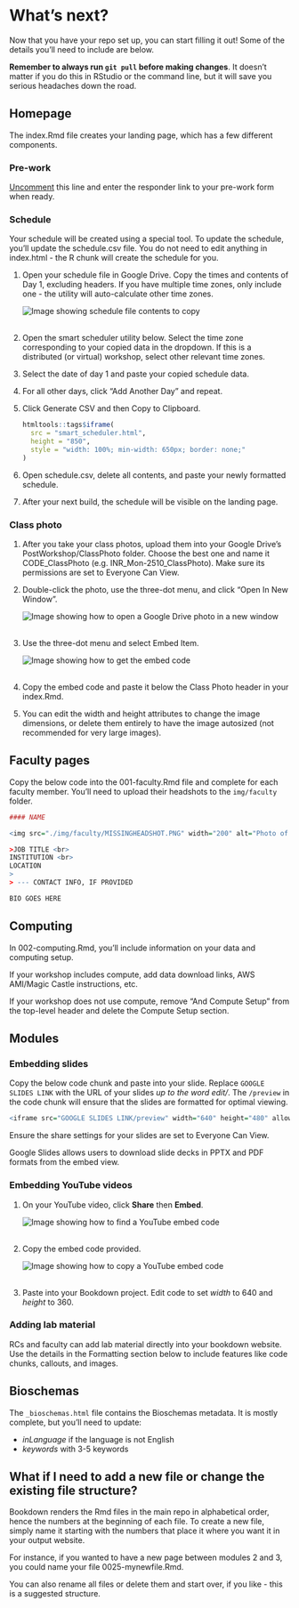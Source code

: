 # What's next? {#whats-next}

Now that you have your repo set up, you can start filling it out! Some of the details you'll need to include are below.

:::: {.callout type="red" title="Remember to pull first!" style="subtle" icon="fas fa-circle-info"}

**Remember to always run `git pull` before making changes**. It doesn't matter if you do this in RStudio or the command line, but it will save you serious headaches down the road.

::::

## Homepage
The index.Rmd file creates your landing page, which has a few different components.

### Pre-work
[Uncomment](#commenting) this line and enter the responder link to your pre-work form when ready.

### Schedule
Your schedule will be created using a special tool. To update the schedule, you'll update the schedule.csv file. You do not need to edit anything in index.html - the R chunk will create the schedule for you. 

1.  Open your schedule file in Google Drive. Copy the times and contents of Day 1, excluding headers. If you have multiple time zones, only include one - the utility will auto-calculate other time zones.

    ::: {.callout type="gray" title="See image" collapsible="true" style="plain" icon="fa-solid fa-image"}

    ![Image showing schedule file contents to copy](img/template/copy-schedule.png)\
    <br>
    
    :::

2.  Open the smart scheduler utility below. Select the time zone corresponding to your copied data in the dropdown. If this is a distributed (or virtual) workshop, select other relevant time zones.

3.  Select the date of day 1 and paste your copied schedule data. 

4.  For all other days, click "Add Another Day" and repeat. 

5.  Click Generate CSV and then Copy to Clipboard.

    ::: {.callout type="blue" title="Smart Scheduler utility" collapsible="true" style="plain" icon="fa-solid fa-gear"}
    
    ```r
    htmltools::tags$iframe(
      src = "smart_scheduler.html",
      height = "850",
      style = "width: 100%; min-width: 650px; border: none;"
    )
    ```
    
    :::

6.  Open schedule.csv, delete all contents, and paste your newly formatted schedule.

7.  After your next build, the schedule will be visible on the landing page.

### Class photo
1.  After you take your class photos, upload them into your Google Drive's PostWorkshop/ClassPhoto folder. Choose the best one and name it CODE_ClassPhoto (e.g. INR_Mon-2510_ClassPhoto). Make sure its permissions are set to Everyone Can View.

2.  Double-click the photo, use the three-dot menu, and click "Open In New Window".

    ::: {.callout type="gray" title="See image" collapsible="true" style="plain" icon="fa-solid fa-image"}
    ![Image showing how to open a Google Drive photo in a new window](img/template/photo-new-window.png)\
    <br>
    :::
    
3.  Use the three-dot menu and select Embed Item. 
    
    ::: {.callout type="gray" title="See image" collapsible="true" style="plain" icon="fa-solid fa-image"}
    ![Image showing how to get the embed code](img/template/photo-embed-code.png)\
    <br>
    :::

4.  Copy the embed code and paste it below the Class Photo header in your index.Rmd.

5.  You can edit the width and height attributes to change the image dimensions, or delete them entirely to have the image autosized (not recommended for very large images).


## Faculty pages
Copy the below code into the 001-faculty.Rmd file and complete for each faculty member. You'll need to upload their headshots to the `img/faculty` folder.

``` r {eval=FALSE, echo=TRUE}
#### NAME

<img src="./img/faculty/MISSINGHEADSHOT.PNG" width="200" alt="Photo of NAME">

>JOB TITLE <br>
INSTITUTION <br>
LOCATION
>
> --- CONTACT INFO, IF PROVIDED

BIO GOES HERE
```

## Computing
In 002-computing.Rmd, you'll include information on your data and computing setup.

If your workshop includes compute, add data download links, AWS AMI/Magic Castle instructions, etc.

If your workshop does not use compute, remove "And Compute Setup" from the top-level header and delete the Compute Setup section.


## Modules

### Embedding slides
Copy the below code chunk and paste into your slide. Replace `GOOGLE SLIDES LINK` with the URL of your slides *up to the word edit/*. The `/preview` in the code chunk will ensure that the slides are formatted for optimal viewing.

``` r
<iframe src="GOOGLE SLIDES LINK/preview" width="640" height="480" allow="autoplay"></iframe>  
```

Ensure the share settings for your slides are set to Everyone Can View.

Google Slides allows users to download slide decks in PPTX and PDF formats from the embed view.

### Embedding YouTube videos

1.  On your YouTube video, click **Share** then **Embed**.

    ::: {.callout type="gray" title="See image" collapsible="true" style="plain" icon="fa-solid fa-image"}
    ![Image showing how to find a YouTube embed code](img/template/find-embed.png)\
    <br>
    :::

2.  Copy the embed code provided.

    ::: {.callout type="gray" title="See image" collapsible="true" style="plain" icon="fa-solid fa-image"}
    ![Image showing how to copy a YouTube embed code](img/template/copy-embed.png)\
    <br>
    :::

3.  Paste into your Bookdown project. Edit code to set *width* to 640 and *height* to 360.


### Adding lab material
RCs and faculty can add lab material directly into your bookdown website. Use the details in the Formatting section below to include features like code chunks, callouts, and images.

## Bioschemas
The `_bioschemas.html` file contains the Bioschemas metadata. It is mostly complete, but you'll need to update:  

* *inLanguage* if the language is not English  
* *keywords* with 3-5 keywords  

## What if I need to add a new file or change the existing file structure?
Bookdown renders the Rmd files in the main repo in alphabetical order, hence the numbers at the beginning of each file. To create a new file, simply name it starting with the numbers that place it where you want it in your output website.

For instance, if you wanted to have a new page between modules 2 and 3, you could name your file 0025-mynewfile.Rmd.

You can also rename all files or delete them and start over, if you like - this is a suggested structure.
